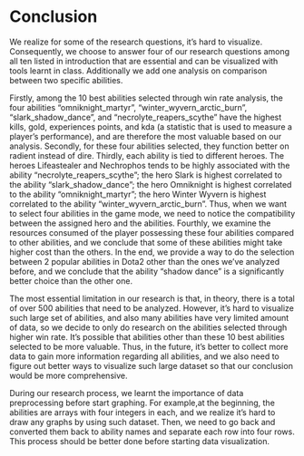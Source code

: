 # Conclusion

We realize for some of the research questions, it's hard to visualize. Consequently, we choose to answer four of our research questions among all ten listed in introduction that are essential and can be visualized with tools learnt in class. Additionally we add one analysis on comparison between two specific abilities. 

Firstly, among the 10 best abilities selected through win rate analysis, the four abilities "omniknight_martyr", "winter_wyvern_arctic_burn", "slark_shadow_dance", and "necrolyte_reapers_scythe" have the highest kills, gold, experiences points, and kda (a statistic that is used to measure a player's performance), and are therefore the most valuable based on our analysis. Secondly, for these four abilities selected, they function better on radient instead of dire. Thirdly, each ability is tied to different heroes. The heroes Lifeastealer and Nechrophos tends to be highly associated with the ability "necrolyte_reapers_scythe"; the hero Slark is highest correlated to the ability "slark_shadow_dance"; the hero Omniknight is highest correlated to the ability "omniknight_martyr"; the hero Winter Wyvern is highest correlated to the ability "winter_wyvern_arctic_burn". Thus, when we want to select four abilities in the game mode, we need to notice the compatibility between the assigned hero and the abilities. Fourthly, we examine the resources consumed of the player possessing these four abilities compared to other abilities, and we conclude that some of these abilities might take higher cost than the others. In the end, we provide a way to do the selection between 2 popular abilities in Dota2 other than the ones we've analyzed before, and we conclude that the ability "shadow dance" is a significantly better choice than the other one. 

The most essential limitation in our research is that, in theory, there is a total of over 500 abilities that need to be analyzed. However, it's hard to visualize such large set of abilities, and also many abilities have very limited amount of data, so we decide to only do research on the abilities selected through higher win rate. It's possible that abilities other than these 10 best abilities selected to be more valuable. Thus, in the future, it's better to collect more data to gain more information regarding all abilities, and we also need to figure out better ways to visualize such large dataset so that our conclusion would be more comprehensive.

During our research process, we learnt the importance of data preprocessing before start graphing. For example,at the beginning, the abilities are arrays with four integers in each, and we realize it's hard to draw any graphs by using such dataset. Then, we need to go back and converted them back to ability names and separate each row into four rows. This process should be better done before starting data visualization. 
